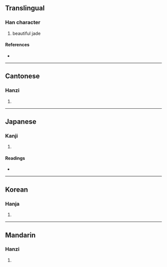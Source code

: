 {{also|玙}}
{{character info/new}}
==Translingual==

===Han character===
{{Han char|rn=96|rad=玉|as=14|sn=18|four=17181|canj=MGHXC|ids=⿰𤣩與}}

# beautiful jade

====References====
* {{Han ref|kx=0744.030|dkj=21297|dj=1152.180|hdz=21142.010|uh=74B5|ud=29877|bh=F042|bd=61506}}

----

==Cantonese==

===Hanzi===
{{yue-hanzi|jyut=|y=yu4}}

# {{defn|lang=yue|sort=玉14}}

----

==Japanese==

===Kanji===
{{ja-kanji|grade=|rs=玉14}}

# {{defn|lang=ja|sort=玉14}}

====Readings====
* {{ja-readings|on=[[よ]] (yo)|kun=|nanori=}}

----

==Korean==

===Hanja===
{{ko-hanja|hangeul=여|eumhun=|rv=yeo|mr=yŏ|y=ye}}

# {{defn|lang=ko|sort=玉14}}

----

==Mandarin==

===Hanzi===
{{cmn-hanzi|pin=[[yú]] ([[yu2]])|wg=yü<sup>2</sup>}}

# {{defn|lang=cmn|sort=玉14}}